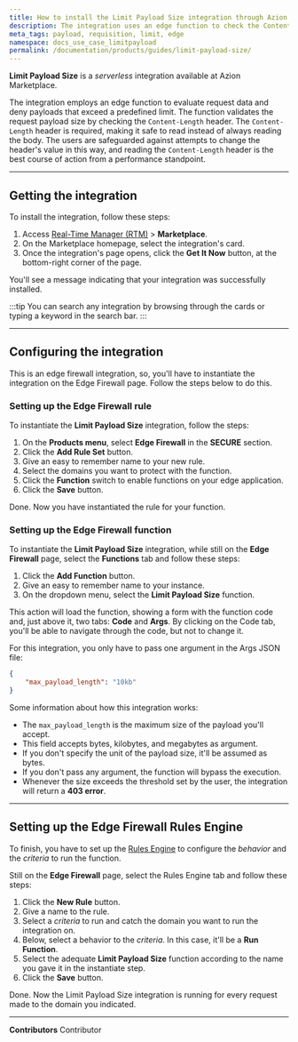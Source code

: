 ```yaml
---
title: How to install the Limit Payload Size integration through Azion Marketplace
description: The integration uses an edge function to check the Content-Length header of request data and block payloads exceeding a set limit.
meta_tags: payload, requisition, limit, edge
namespace: docs_use_case_limitpayload
permalink: /documentation/products/guides/limit-payload-size/
---
```


**Limit Payload Size** is a *serverless* integration available at Azion Marketplace.

The integration employs an edge function to evaluate request data and deny payloads that exceed a predefined limit. The function validates the request payload size by checking the `Content-Length` header. The `Content-Length` header is required, making it safe to read instead of always reading the body. The users are safeguarded against attempts to change the header's value in this way, and reading the `Content-Length` header is the best course of action from a performance standpoint.

---

## Getting the integration

To install the integration, follow these steps:

1. Access [Real-Time Manager (RTM)](/en/documentation/products/guides/how-to-access-rtm/) > **Marketplace**.
2. On the Marketplace homepage, select the integration's card.
3. Once the integration's page opens, click the **Get It Now** button, at the bottom-right corner of the page.

You'll see a message indicating that your integration was successfully installed.

:::tip
You can search any integration by browsing through the cards or typing a keyword in the search bar.
:::

---

## Configuring the integration

This is an edge firewall integration, so, you'll have to instantiate the integration on the Edge Firewall page. Follow the steps below to do this.

### Setting up the Edge Firewall rule 

To instantiate the **Limit Payload Size** integration, follow the steps:

1. On the **Products menu**, select **Edge Firewall** in the **SECURE** section.
2. Click the **Add Rule Set** button.
3. Give an easy to remember name to your new rule.
4. Select the domains you want to protect with the function.
5. Click the **Function** switch to enable functions on your edge application.
6. Click the **Save** button.

Done. Now you have instantiated the rule for your function.

### Setting up the Edge Firewall function

To instantiate the **Limit Payload Size** integration, while still on the **Edge Firewall** page, select the **Functions** tab and follow these steps:

1. Click the **Add Function** button.
2. Give an easy to remember name to your instance.
3. On the dropdown menu, select the **Limit Payload Size** function.

This action will load the function, showing a form with the function code and, just above it, two tabs: **Code** and **Args**. By clicking on the Code tab, you'll be able to navigate through the code, but not to change it.

For this integration, you only have to pass one argument in the Args JSON file:

```json
{
    "max_payload_length": "10kb"
}
```

Some information about how this integration works:

- The `max_payload_length` is the maximum size of the payload you'll accept. 
- This field accepts bytes, kilobytes, and megabytes as argument. 
- If you don't specify the unit of the payload size, it'll be assumed as bytes. 
- If you don't pass any argument, the function will bypass the execution. 
- Whenever the size exceeds the threshold set by the user, the integration will return a **403 error**.

---

## Setting up the Edge Firewall Rules Engine

To finish, you have to set up the [Rules Engine](/en/documentation/products/edge-application/rules-engine/) to configure the *behavior* and the *criteria* to run the function.

Still on the **Edge Firewall** page, select the Rules Engine tab and follow these steps:

1. Click the **New Rule** button.
2. Give a name to the rule.
3. Select a *criteria* to run and catch the domain you want to run the integration on.
4. Below, select a behavior to the *criteria*. In this case, it'll be a **Run Function**.
5. Select the adequate **Limit Payload Size** function according to the name you gave it in the instantiate step.
6. Click the **Save** button.

Done. Now the Limit Payload Size integration is running for every request made to the domain you indicated.



---


**Contributors** <ContributorList>Contributor</ContributorList>
